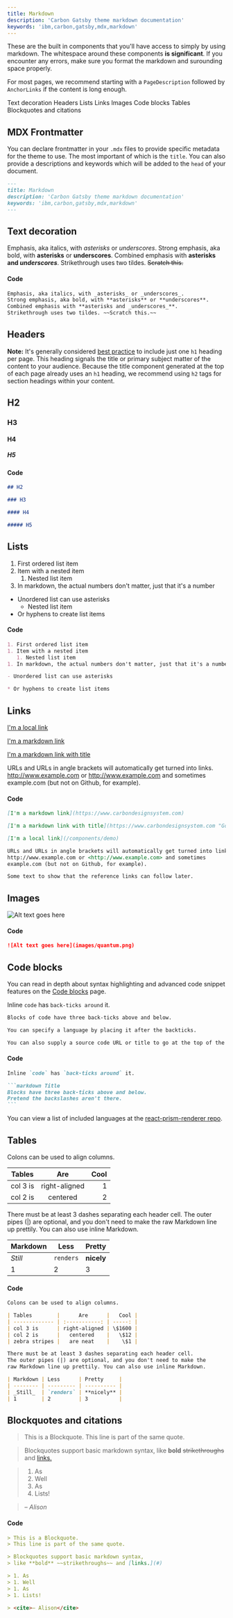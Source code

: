 ```yaml
---
title: Markdown
description: 'Carbon Gatsby theme markdown documentation'
keywords: 'ibm,carbon,gatsby,mdx,markdown'
---
```


<PageDescription>

These are the built in components that you'll have access to simply by using markdown. The whitespace around these components **is significant**. If you encounter any errors, make sure you format the markdown and surounding space properly.

For most pages, we recommend starting with a `PageDescription` followed by `AnchorLinks` if the content is long enough.

</PageDescription>

<AnchorLinks>
  <AnchorLink>Text decoration</AnchorLink>
  <AnchorLink>Headers</AnchorLink>
  <AnchorLink>Lists</AnchorLink>
  <AnchorLink>Links</AnchorLink>
  <AnchorLink>Images</AnchorLink>
  <AnchorLink>Code blocks</AnchorLink>
  <AnchorLink>Tables</AnchorLink>
  <AnchorLink>Blockquotes and citations</AnchorLink>
</AnchorLinks>

## MDX Frontmatter

You can declare frontmatter in your `.mdx` files to provide specific metadata for the theme to use. The most important of which is the `title`. You can also provide a descriptions and keywords which will be added to the `head` of your document.

```md
---
title: Markdown
description: 'Carbon Gatsby theme markdown documentation'
keywords: 'ibm,carbon,gatsby,mdx,markdown'
---
```

## Text decoration

Emphasis, aka italics, with _asterisks_ or _underscores_.
Strong emphasis, aka bold, with **asterisks** or **underscores**.
Combined emphasis with **asterisks and _underscores_**.
Strikethrough uses two tildes. ~~Scratch this.~~

#### Code

```markdown https://github.com/carbon-design-system/gatsby-theme-carbon/tree/master/packages/gatsby-theme-carbon/src/components/markdown
Emphasis, aka italics, with _asterisks_ or _underscores_.
Strong emphasis, aka bold, with **asterisks** or **underscores**.
Combined emphasis with **asterisks and _underscores_**.
Strikethrough uses two tildes. ~~Scratch this.~~
```

## Headers

**Note:** It's generally considered [best practice](https://webaim.org/techniques/semanticstructure/#contentstructure) to include just one `h1` heading per page. This heading signals the title or primary subject matter of the content to your audience. Because the title component generated at the top of each page already uses an `h1` heading, we recommend using `h2` tags for section headings within your content.

## H2

### H3

#### H4

##### H5

#### Code

```markdown src=https://github.com/carbon-design-system/gatsby-theme-carbon/tree/master/packages/gatsby-theme-carbon/src/components/markdown
## H2

### H3

#### H4

##### H5
```

## Lists

1. First ordered list item
2. Item with a nested item
   1. Nested list item
3. In markdown, the actual numbers don't matter, just that it's a number

- Unordered list can use asterisks
  - Nested list item
- Or hyphens to create list items

#### Code

```markdown src=https://github.com/carbon-design-system/gatsby-theme-carbon/tree/master/packages/gatsby-theme-carbon/src/components/markdown
1. First ordered list item
1. Item with a nested item
   1. Nested list item
1. In markdown, the actual numbers don't matter, just that it's a number

- Unordered list can use asterisks

* Or hyphens to create list items
```

## Links

[I'm a local link](/components/demo)

[I'm a markdown link](https://www.carbondesignsystem.com)

[I'm a markdown link with title](https://www.carbondesignsystem.com "Carbon's Homepage")

URLs and URLs in angle brackets will automatically get turned into links.
http://www.example.com or <http://www.example.com> and sometimes
example.com (but not on Github, for example).

#### Code

```markdown src=https://github.com/carbon-design-system/gatsby-theme-carbon/tree/master/packages/gatsby-theme-carbon/src/components/markdown
[I'm a markdown link](https://www.carbondesignsystem.com)

[I'm a markdown link with title](https://www.carbondesignsystem.com "Google's Homepage")

[I'm a local link](/components/demo)

URLs and URLs in angle brackets will automatically get turned into links.
http://www.example.com or <http://www.example.com> and sometimes
example.com (but not on Github, for example).

Some text to show that the reference links can follow later.
```

## Images

![Alt text goes here](images/quantum.png)

#### Code

```markdown src=https://github.com/carbon-design-system/gatsby-theme-carbon/tree/master/packages/gatsby-theme-carbon/src/components/markdown
![Alt text goes here](images/quantum.png)
```

## Code blocks

You can read in depth about syntax highlighting and advanced code snippet features on the [Code blocks](/components/code-blocks) page.

Inline `code` has `back-ticks around` it.

```markdown Title
Blocks of code have three back-ticks above and below.

You can specify a language by placing it after the backticks.

You can also supply a source code URL or title to go at the top of the code block
```

#### Code

````markdown src=https://github.com/carbon-design-system/gatsby-theme-carbon/tree/master/packages/gatsby-theme-carbon/src/components/markdown
Inline `code` has `back-ticks around` it.

```markdown Title
Blocks have three back-ticks above and below.
Pretend the backslashes aren't there.
```
````

You can view a list of included languages at the [react-prism-renderer repo](https://github.com/FormidableLabs/prism-react-renderer/blob/master/src/vendor/prism/includeLangs.js).

## Tables

Colons can be used to align columns.

| Tables   |      Are      | Cool |
| -------- | :-----------: | ---: |
| col 3 is | right-aligned |    1 |
| col 2 is |   centered    |    2 |

There must be at least 3 dashes separating each header cell.
The outer pipes (|) are optional, and you don't need to make the
raw Markdown line up prettily. You can also use inline Markdown.

| Markdown | Less      | Pretty     |
| -------- | --------- | ---------- |
| _Still_  | `renders` | **nicely** |
| 1        | 2         | 3          |

#### Code

```markdown src=https://github.com/carbon-design-system/gatsby-theme-carbon/tree/master/packages/gatsby-theme-carbon/src/components/markdown
Colons can be used to align columns.

| Tables        |      Are      |   Cool |
| ------------- | :-----------: | -----: |
| col 3 is      | right-aligned | \$1600 |
| col 2 is      |   centered    |   \$12 |
| zebra stripes |   are neat    |    \$1 |

There must be at least 3 dashes separating each header cell.
The outer pipes (|) are optional, and you don't need to make the
raw Markdown line up prettily. You can also use inline Markdown.

| Markdown | Less      | Pretty     |
| -------- | --------- | ---------- |
| _Still_  | `renders` | **nicely** |
| 1        | 2         | 3          |
```

## Blockquotes and citations

> This is a Blockquote.
> This line is part of the same quote.

> Blockquotes support basic markdown syntax,
> like **bold** ~~strikethroughs~~ and [links.](#)

> 1. As
> 1. Well
> 1. As
> 1. Lists!

> <cite>– Alison</cite>

#### Code

```markdown path=components/markdown src=https://github.com/carbon-design-system/gatsby-theme-carbon/tree/master/packages/gatsby-theme-carbon/src/components/markdown
> This is a Blockquote.
> This line is part of the same quote.

> Blockquotes support basic markdown syntax,
> like **bold** ~~strikethroughs~~ and [links.](#)

> 1. As
> 1. Well
> 1. As
> 1. Lists!

> <cite>– Alison</cite>
```
